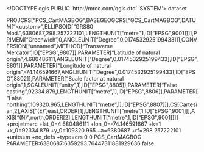 <!DOCTYPE qgis PUBLIC 'http://mrcc.com/qgis.dtd' 'SYSTEM'>
<qgis version="3.32.0-Lima">
  <identifier></identifier>
  <parentidentifier></parentidentifier>
  <language></language>
  <type>dataset</type>
  <title></title>
  <abstract></abstract>
  <links/>
  <dates/>
  <fees></fees>
  <encoding></encoding>
  <crs>
    <spatialrefsys nativeFormat="Wkt">
      <wkt>PROJCRS["PCS_CartMAGBOG",BASEGEOGCRS["GCS_CartMAGBOG",DATUM["&lt;custom>",ELLIPSOID["GRS80 Mod.",6380687,298.257222101,LENGTHUNIT["metre",1,ID["EPSG",9001]]]],PRIMEM["Greenwich",0,ANGLEUNIT["Degree",0.0174532925199433]]],CONVERSION["unnamed",METHOD["Transverse Mercator",ID["EPSG",9807]],PARAMETER["Latitude of natural origin",4.680486111,ANGLEUNIT["Degree",0.0174532925199433],ID["EPSG",8801]],PARAMETER["Longitude of natural origin",-74.146591667,ANGLEUNIT["Degree",0.0174532925199433],ID["EPSG",8802]],PARAMETER["Scale factor at natural origin",1,SCALEUNIT["unity",1],ID["EPSG",8805]],PARAMETER["False easting",92334.879,LENGTHUNIT["metre",1],ID["EPSG",8806]],PARAMETER["False northing",109320.965,LENGTHUNIT["metre",1],ID["EPSG",8807]]],CS[Cartesian,2],AXIS["(E)",east,ORDER[1],LENGTHUNIT["metre",1,ID["EPSG",9001]]],AXIS["(N)",north,ORDER[2],LENGTHUNIT["metre",1,ID["EPSG",9001]]]]</wkt>
      <proj4>+proj=tmerc +lat_0=4.680486111 +lon_0=-74.146591667 +k=1 +x_0=92334.879 +y_0=109320.965 +a=6380687 +rf=298.257222101 +units=m +no_defs +type=crs</proj4>
      <srsid>0</srsid>
      <srid>0</srid>
      <authid></authid>
      <description>PCS_CartMAGBOG</description>
      <projectionacronym></projectionacronym>
      <ellipsoidacronym>PARAMETER:6380687:6359293.76447311881929636</ellipsoidacronym>
      <geographicflag>false</geographicflag>
    </spatialrefsys>
  </crs>
  <extent/>
</qgis>
